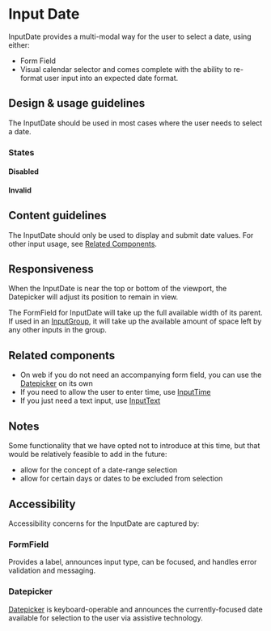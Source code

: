 
<Meta title="Components/Forms and Inputs/InputDate" />

# Input Date

InputDate provides a multi-modal way for the user to select a date, using
either:

- Form Field
- Visual calendar selector and comes complete with the ability to re-format user
  input into an expected date format.

## Design & usage guidelines

The InputDate should be used in most cases where the user needs to select a
date.

### States

#### Disabled

<Canvas>
  <InputDate placeholder="Start Date" disabled={true} onChange={undefined} />
</Canvas>

#### Invalid

<Canvas>
  <InputDate
    placeholder="Start date"
    invalid="Start Date is required"
    onChange={undefined}
  />
</Canvas>

## Content guidelines

The InputDate should only be used to display and submit date values. For other
input usage, see [Related Components](#related-components).

## Responsiveness

When the InputDate is near the top or bottom of the viewport, the Datepicker
will adjust its position to remain in view.

The FormField for InputDate will take up the full available width of its parent.
If used in an
[InputGroup](../?path=/docs/components-forms-and-inputs-inputgroup-docs--page),
it will take up the available amount of space left by any other inputs in the
group.

## Related components

- On web if you do not need an accompanying form field, you can use the
  [Datepicker](../?path=/docs/components-selections-datepicker-docs--page) on
  its own
- If you need to allow the user to enter time, use
  [InputTime](../?path=/docs/components-forms-and-inputs-inputtime-docs--page)
- If you just need a text input, use
  [InputText](../?path=/docs/components-forms-and-inputs-inputtext-docs--page)

## Notes

Some functionality that we have opted not to introduce at this time, but that
would be relatively feasible to add in the future:

- allow for the concept of a date-range selection
- allow for certain days or dates to be excluded from selection

## Accessibility

Accessibility concerns for the InputDate are captured by:

### FormField

Provides a label, announces input type, can be focused, and handles error
validation and messaging.

### Datepicker

[Datepicker](../?path=/docs/components-selections-datepicker-docs--page#accessibility)
is keyboard-operable and announces the currently-focused date available for
selection to the user via assistive technology.
